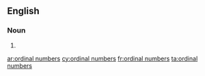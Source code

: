 ==English==

===Noun===
{{head|en|plural}}

# {{plural of|ordinal number|lang=en|nocat=1}}

[[ar:ordinal numbers]]
[[cy:ordinal numbers]]
[[fr:ordinal numbers]]
[[ta:ordinal numbers]]